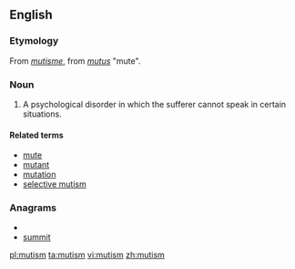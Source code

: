 ==English==

===Etymology===
From {{etyl|fr}} ''[[mutisme]]'', from {{etyl|la}} ''[[mutus]]'' "mute".

===Noun===
{{wikipedia}}
{{en-noun|s|-}}

# A psychological disorder in which the sufferer cannot speak in certain situations.

====Related terms====
* [[mute]]
* [[mutant]]
* [[mutation]]
* [[selective mutism]]

===Anagrams===
* {{alphagram|immstu}}
* [[summit#English|summit]]

[[pl:mutism]]
[[ta:mutism]]
[[vi:mutism]]
[[zh:mutism]]